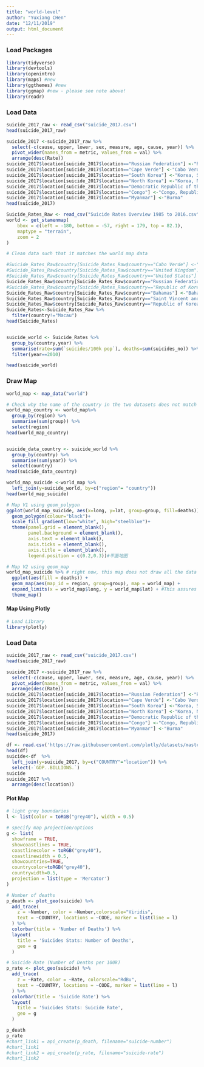 ```yaml
---
title: "world-level"
author: "Yuxiang CHen"
date: "12/11/2019"
output: html_document
---
```



### Load Packages
```r
library(tidyverse)
library(devtools) 
library(openintro)
library(maps) #new
library(ggthemes) #new 
library(ggmap) #new - please see note above!
library(readr)
```

### Load Data

```r
suicide_2017_raw <- read_csv("suicide_2017.csv")
head(suicide_2017_raw)
```
```r

suicide_2017 <-suicide_2017_raw %>% 
  select(-c(cause, upper, lower, sex, measure, age, cause, year)) %>% 
  pivot_wider(names_from = metric, values_from = val) %>% 
  arrange(desc(Rate))
suicide_2017$location[suicide_2017$location=="Russian Federation"] <-"Russia"
suicide_2017$location[suicide_2017$location=="Cape Verde"] <-"Cabo Verde"
suicide_2017$location[suicide_2017$location=="South Korea"] <-"Korea, South"
suicide_2017$location[suicide_2017$location=="North Korea"] <-"Korea, North"
suicide_2017$location[suicide_2017$location=="Democratic Republic of the Congo"] <-"Congo, Democratic Republic of the"
suicide_2017$location[suicide_2017$location=="Congo"] <-"Congo, Republic of the"
suicide_2017$location[suicide_2017$location=="Myanmar"] <-"Burma"
head(suicide_2017)
```


```r
Suicide_Rates_Raw <- read_csv("Suicide Rates Overview 1985 to 2016.csv")
world <- get_stamenmap(
    bbox = c(left = -180, bottom = -57, right = 179, top = 82.1), 
    maptype = "terrain",
    zoom = 2
)
```
```r
# Clean data such that it matches the world map data

#Suicide_Rates_Raw$country[Suicide_Rates_Raw$country=="Cabo Verde"] <-"Cape Verde"
#Suicide_Rates_Raw$country[Suicide_Rates_Raw$country=="United Kingdom"] <-"UK"
#Suicide_Rates_Raw$country[Suicide_Rates_Raw$country=="United States"] <-"USA"
Suicide_Rates_Raw$country[Suicide_Rates_Raw$country=="Russian Federation"] <-"Russia"
#Suicide_Rates_Raw$country[Suicide_Rates_Raw$country=="Republic of Korea"] <-"South Korea"
Suicide_Rates_Raw$country[Suicide_Rates_Raw$country=="Bahamas"] <-"Bahamas, The"
Suicide_Rates_Raw$country[Suicide_Rates_Raw$country=="Saint Vincent and Grenadines"] <-"Saint Vincent and the Grenadines"
Suicide_Rates_Raw$country[Suicide_Rates_Raw$country=="Republic of Korea"] <-"Korea, South"
Suicide_Rates<-Suicide_Rates_Raw %>% 
  filter(country!="Macau")
head(Suicide_Rates)


suicide_world <- Suicide_Rates %>% 
  group_by(country,year) %>% 
  summarise(rate=sum(`suicides/100k pop`), deaths=sum(suicides_no)) %>% 
  filter(year==2010)

head(suicide_world)
```

### Draw Map


```r
world_map <- map_data("world")

# Check why the name of the country in the two datasets does not match
world_map_country <- world_map%>% 
  group_by(region) %>% 
  summarise(sum(group)) %>% 
  select(region)
head(world_map_country)


suicide_data_country <- suicide_world %>% 
  group_by(country) %>% 
  summarise(sum(year)) %>% 
  select(country)
head(suicide_data_country)

world_map_suicide <-world_map %>% 
  left_join(y=suicide_world, by=c("region"= "country"))
head(world_map_suicide)

# Map V1 using geom_polygon
ggplot(world_map_suicide, aes(x=long, y=lat, group=group, fill=deaths))+
  geom_polygon(colour="black")+
  scale_fill_gradient(low="white", high="steelblue")+
  theme(panel.grid = element_blank(),
        panel.background = element_blank(),
        axis.text = element_blank(),
        axis.ticks = element_blank(),
        axis.title = element_blank(),
        legend.position = c(0.2,0.3))#平面地图

# Map V2 using geom_map
world_map_suicide %>% # right now, this map does not draw all the data we have since the some of the country names in our data set does not match
  ggplot(aes(fill = deaths)) +
  geom_map(aes(map_id = region, group=group), map = world_map) +
  expand_limits(x = world_map$long, y = world_map$lat) + #This assures the map looks decently nice.
  theme_map()
```

#### Map Using Plotly

```r
# Load Library
library(plotly)
```

### Load Data

```r
suicide_2017_raw <- read_csv("suicide_2017.csv")
head(suicide_2017_raw)
```
```r

suicide_2017 <-suicide_2017_raw %>% 
  select(-c(cause, upper, lower, sex, measure, age, cause, year)) %>% 
  pivot_wider(names_from = metric, values_from = val) %>% 
  arrange(desc(Rate))
suicide_2017$location[suicide_2017$location=="Russian Federation"] <-"Russia"
suicide_2017$location[suicide_2017$location=="Cape Verde"] <-"Cabo Verde"
suicide_2017$location[suicide_2017$location=="South Korea"] <-"Korea, South"
suicide_2017$location[suicide_2017$location=="North Korea"] <-"Korea, North"
suicide_2017$location[suicide_2017$location=="Democratic Republic of the Congo"] <-"Congo, Democratic Republic of the"
suicide_2017$location[suicide_2017$location=="Congo"] <-"Congo, Republic of the"
suicide_2017$location[suicide_2017$location=="Myanmar"] <-"Burma"
head(suicide_2017)
```

```r
df <- read.csv('https://raw.githubusercontent.com/plotly/datasets/master/2014_world_gdp_with_codes.csv')
head(df)
suicide<-df  %>% 
  left_join(y=suicide_2017, by=c("COUNTRY"="location")) %>% 
  select(-`GDP..BILLIONS.`)
suicide
suicide_2017 %>% 
  arrange(desc(location))
```

#### Plot Map

```r

# light grey boundaries
l <- list(color = toRGB("grey40"), width = 0.5)

# specify map projection/options
g <- list(
  showframe = TRUE,
  showcoastlines = TRUE,
  coastlinecolor = toRGB("grey40"),
  coastlinewidth = 0.5,
  showcountries=TRUE,
  countrycolor=toRGB("grey40"),
  countrywidth=0.5,
  projection = list(type = 'Mercator')
)

# Number of deaths
p_death <- plot_geo(suicide) %>%
  add_trace(
    z = ~Number, color = ~Number,colorscale="Viridis", 
    text = ~COUNTRY, locations = ~CODE, marker = list(line = l)
  ) %>%
  colorbar(title = 'Number of Deaths') %>%
  layout(
    title = 'Suicides Stats: Number of Deaths',
    geo = g
  )

# Suicide Rate (Number of Deaths per 100k)
p_rate <- plot_geo(suicide) %>%
  add_trace(
    z = ~Rate, color = ~Rate, colorscale="RdBu",
    text = ~COUNTRY, locations = ~CODE, marker = list(line = l)
  ) %>%
  colorbar(title = 'Suicide Rate') %>%
  layout(
    title = 'Suicides Stats: Suicide Rate',
    geo = g
  )

p_death
p_rate
#chart_link1 = api_create(p_death, filename="suicide-number")
#chart_link1
#chart_link2 = api_create(p_rate, filename="suicide-rate")
#chart_link2
```




